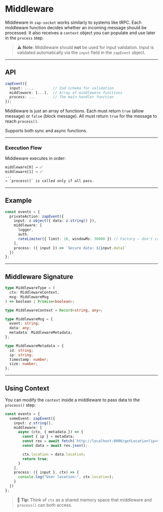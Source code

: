 # Middleware

Middleware in `zap-socket` works similarly to systems like tRPC. Each middleware function decides whether an incoming message should be processed. It also receives a `context` object you can populate and use later in the `process` step.

> ⚠️ **Note**: Middleware should **not** be used for input validation. Input is validated automatically via the `input` field in the `zapEvent` object.

---

## API

```ts
zapEvent({
  input: ...,         // Zod schema for validation
  middleware: [...],  // Array of middleware functions
  process: ...        // The main handler function
});
```

Middleware is just an array of functions. Each must return `true` (allow message) or `false` (block message). All must return `true` for the message to reach `process()`.

Supports both sync and async functions.

---

### Execution Flow

Middleware executes in order:

```txt
middleware[0] → ✅
middleware[1] → ✅
...
→ `process()` is called only if all pass.
```

---

## Example

```ts
const events = {
  privateAction: zapEvent({
    input: z.object({ data: z.string() }),
    middleware: [
      logger,
      auth,
      rateLimiter({ limit: 10, windowMs: 30000 }) // Factory — don't call it directly!
    ],
    process: ({ input }) => `Secure data: ${input.data}`
  })
};
```

---

## Middleware Signature

```ts
type MiddlewareType = (
  ctx: MiddlewareContext,
  msg: MiddlewareMsg
) => boolean | Promise<boolean>;

type MiddlewareContext = Record<string, any>;

type MiddlewareMsg = {
  event: string;
  data: any;
  metadata: MiddlewareMetadata;
};

type MiddlewareMetadata = {
  id: string;
  ip: string;
  timestamp: number;
  size: number;
};
```

---

## Using Context

You can modify the `context` inside a middleware to pass data to the `process()` step:

```ts
const events = {
  someEvent: zapEvent({
    input: z.string(),
    middleware: [
      async (ctx, { metadata }) => {
        const { ip } = metadata;
        const res = await fetch(`http://localhost:8000/getLocation?ip=${ip}`);
        const data = await res.json();

        ctx.location = data.location;
        return true;
      }
    ],
    process: ({ input }, ctx) => {
      console.log("User location:", ctx.location);
    }
  })
};
```

> 🧠 **Tip**: Think of `ctx` as a shared memory space that middleware and `process()` can both access.
